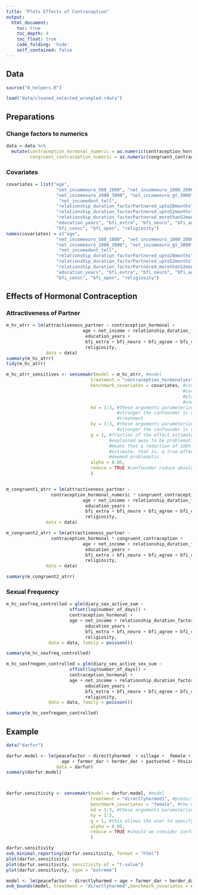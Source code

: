 ```yaml
---
title: "Plots Effects of Contraception"
output:
  html_document:
    toc: true
    toc_depth: 4
    toc_float: true
    code_folding: 'hide'
    self_contained: false
---
```

  
## Data 
```r
source("0_helpers.R")

load("data/cleaned_selected_wrangled.rdata")
```

## Preparations
### Change factors to numerics
```r
data = data %>%
  mutate(contraception_hormonal_numeric = as.numeric(contraception_hormonal),
         congruent_contraception_numeric = as.numeric(congruent_contraception))
```

### Covariates
```r
covariates = list("age",
                   "net_incomeeuro_500_1000", "net_incomeeuro_1000_2000",
                   "net_incomeeuro_2000_3000", "net_incomeeuro_gt_3000",
                    "net_incomedont_tell",
                   "relationship_duration_factorPartnered_upto28months",
                   "relationship_duration_factorPartnered_upto52months",
                   "relationship_duration_factorPartnered_morethan52months",
                   "education_years", "bfi_extra", "bfi_neuro", "bfi_agree",
                   "bfi_consc", "bfi_open", "religiosity")
names(covariates) = c("age",
                   "net_incomeeuro_500_1000", "net_incomeeuro_1000_2000",
                   "net_incomeeuro_2000_3000", "net_incomeeuro_gt_3000",
                    "net_incomedont_tell",
                   "relationship_duration_factorPartnered_upto28months",
                   "relationship_duration_factorPartnered_upto52months",
                   "relationship_duration_factorPartnered_morethan52months",
                   "education_years", "bfi_extra", "bfi_neuro", "bfi_agree",
                   "bfi_consc", "bfi_open", "religiosity")
```

## Effects of Hormonal Contraception 
### Attractiveness of Partner
```r
m_hc_atrr = lm(attractiveness_partner ~ contraception_hormonal +
                             age + net_income + relationship_duration_factor +
                              education_years +
                              bfi_extra + bfi_neuro + bfi_agree + bfi_consc + bfi_open +
                              religiosity,
               data = data)
summary(m_hc_atrr)
tidy(m_hc_atrr)

m_hc_atrr_sensitives <- sensemakr(model = m_hc_atrr, #model
                                treatment = "contraception_hormonalyes", #predictor
                                benchmark_covariates = covariates, #covariates that will be
                                                                   #used to bound the
                                                                   #plausible strength of the
                                                                   #unobserved confounders
                                kd = 1:3, #these arguments parameterize how many times
                                          #stronger the confounder is related to the
                                          #treatment
                                ky = 1:3, #these arguments parameterize how many times
                                          #stronger the confounder is related to the outcome 
                                q = 1, #fraction of the effect estimate that would have to be
                                       #explained away to be problematic. Setting q = 1,
                                       #means that a reduction of 100% of the current effect
                                       #estimate, that is, a true effect of zero, would be
                                       #deemed problematic.
                                alpha = 0.05, 
                                reduce = TRUE #confounder reduce absolute effect size
                                )


m_congruent1_atrr = lm(attractiveness_partner ~
                 contraception_hormonal_numeric * congruent_contraception_numeric +
                             age + net_income + relationship_duration_factor +
                              education_years +
                              bfi_extra + bfi_neuro + bfi_agree + bfi_consc + bfi_open +
                              religiosity,
               data = data)

m_congruent2_atrr = lm(attractiveness_partner ~
                 contraception_hormonal * congruent_contraception +
                             age + net_income + relationship_duration_factor +
                              education_years +
                              bfi_extra + bfi_neuro + bfi_agree + bfi_consc + bfi_open +
                              religiosity,
               data = data)

summary(m_congruent2_atrr)
```

### Sexual Frequency
```r
m_hc_sexfreq_controlled = glm(diary_sex_active_sum ~
                        offset(log(number_of_days)) +
                        contraception_hormonal +
                        age + net_income + relationship_duration_factor +
                              education_years +
                              bfi_extra + bfi_neuro + bfi_agree + bfi_consc + bfi_open +
                              religiosity,
                data = data, family = poisson())

summary(m_hc_sexfreq_controlled)

m_hc_sexfreqpen_controlled = glm(diary_sex_active_sex_sum ~
                        offset(log(number_of_days)) +
                        contraception_hormonal +
                        age + net_income + relationship_duration_factor +
                              education_years +
                              bfi_extra + bfi_neuro + bfi_agree + bfi_consc + bfi_open +
                              religiosity,
                data = data, family = poisson())

summary(m_hc_sexfreqpen_controlled)
```

## Example
```r
data("darfur")

darfur.model <- lm(peacefactor ~ directlyharmed  + village +  female +
                     age + farmer_dar + herder_dar + pastvoted + hhsize_darfur, 
                   data = darfur)
summary(darfur.model)



darfur.sensitivity <- sensemakr(model = darfur.model, #model
                                treatment = "directlyharmed1", #predictor
                                benchmark_covariates = "female", #the names of covariates that will be used to bound the plausible strength of the unobserved confounders
                                kd = 1:3, #these arguments parameterize how many times stronger the confounder is related to the treatment (kd) and to the outcome (ky) in comparison to the observed benchmark covariate (female). In our example, setting kd = 1:3 and ky = 1:3 means we want to investigate the maximum strength of a confounder once, twice, or three times as strong as female (in explaining treatment and outcome variation). If only kd is given, ky will be set equal to it by default.
                                ky = 1:3,  
                                q = 1, #this allows the user to specify what fraction of the effect estimate would have to be explained away to be problematic. Setting q = 1, as we do here, means that a reduction of 100% of the current effect estimate, that is, a true effect of zero, would be deemed problematic.
                                alpha = 0.05, 
                                reduce = TRUE #should we consider confounders acting towards increasing or reducing the absolute value of the estimate? The default is reduce = TRUE, which means we are considering confounders that pull the estimate towards (or through) zero.
                                )

darfur.sensitivity
ovb_minimal_reporting(darfur.sensitivity, format = "html")
plot(darfur.sensitivity)
plot(darfur.sensitivity, sensitivity.of = "t-value")
plot(darfur.sensitivity, type = "extreme")

model <- lm(peacefactor ~ directlyharmed + age + farmer_dar + herder_dar +pastvoted + hhsize_darfur + female + village, data = darfur)
ovb_bounds(model, treatment = "directlyharmed",benchmark_covariates = c("female", "pastvoted"),kd = 1:3)
```

